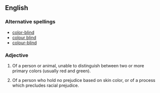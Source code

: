 ==English==

===Alternative spellings===
*[[color-blind]]
*[[colour blind]]
*[[colour-blind]]

===Adjective===
{{en-adj|pos=[[color]] [[blind]]|-}}

# {{notcomparable}} Of a person or animal, unable to distinguish between two or more primary colors (usually red and green).
# Of a person who hold no prejudice based on skin color, or of a process which precludes racial prejudice.